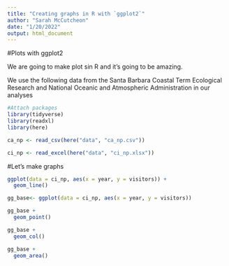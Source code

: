 ```yaml
---
title: "Creating graphs in R with `ggplot2`"
author: "Sarah McCutcheon"
date: "1/20/2022"
output: html_document
---
```


#Plots with ggplot2

We are going to make plot sin R and it's going to be amazing.

We use the following data from the Santa Barbara Coastal Term Ecological Research and National  Oceanic and Atmospheric Administration in our analyses

```r
#Attach packages
library(tidyverse)
library(readxl)
library(here)
```


```r
ca_np <- read_csv(here("data", "ca_np.csv"))

ci_np <- read_excel(here("data", "ci_np.xlsx"))

```

#Let's make graphs
```r

ggplot(data = ci_np, aes(x = year, y = visitors)) +
  geom_line()

gg_base<- ggplot(data = ci_np, aes(x = year, y = visitors))

gg_base +
  geom_point()

gg_base +
  geom_col()

gg_base +  
  geom_area()

```

